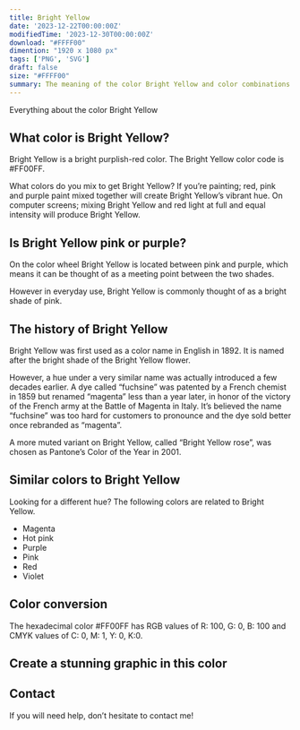 ```yaml
---
title: Bright Yellow
date: '2023-12-22T00:00:00Z'
modifiedTime: '2023-12-30T00:00:00Z'
download: "#FFFF00"
dimention: "1920 x 1080 px"
tags: ['PNG', 'SVG']
draft: false
size: "#FFFF00"
summary: The meaning of the color Bright Yellow and color combinations to inspire your next design.
---
```


Everything about the color Bright Yellow

## What color is Bright Yellow?

Bright Yellow is a bright purplish-red color. The Bright Yellow color code is #FF00FF.

What colors do you mix to get Bright Yellow? If you’re painting; red, pink and purple paint mixed together will create Bright Yellow’s vibrant hue. On computer screens; mixing Bright Yellow and red light at full and equal intensity will produce Bright Yellow.

## Is Bright Yellow pink or purple?

On the color wheel Bright Yellow is located between pink and purple, which means it can be thought of as a meeting point between the two shades.

However in everyday use, Bright Yellow is commonly thought of as a bright shade of pink.

## The history of Bright Yellow

Bright Yellow was first used as a color name in English in 1892. It is named after the bright shade of the Bright Yellow flower.

However, a hue under a very similar name was actually introduced a few decades earlier. A dye called “fuchsine” was patented by a French chemist in 1859 but renamed “magenta” less than a year later, in honor of the victory of the French army at the Battle of Magenta in Italy. It’s believed the name “fuchsine” was too hard for customers to pronounce and the dye sold better once rebranded as “magenta”.

A more muted variant on Bright Yellow, called “Bright Yellow rose”, was chosen as Pantone’s Color of the Year in 2001.

## Similar colors to Bright Yellow

Looking for a different hue? The following colors are related to Bright Yellow.

- Magenta
- Hot pink
- Purple
- Pink
- Red
- Violet

## Color conversion

The hexadecimal color #FF00FF has RGB values of R: 100, G: 0, B: 100 and CMYK values of C: 0, M: 1, Y: 0, K:0.

<Table
  headers={['TYPES', 'VALUE', 'CSS']}
  rows={[
    ['HEX', 'ff00ff', 'ff00ff'],
    ['RGB DECIMAL', '255, 0, 255', 'rgb(255,0,255)'],
    ['CMYK', '0, 100, 0, 0', '-'],
    ['HSL', '300°, 100, 50', 'hsl(300°, 100%, 50%)']
  ]}
/>

## Create a stunning graphic in this color

## Contact

If you will need help, don’t hesitate to contact me!
